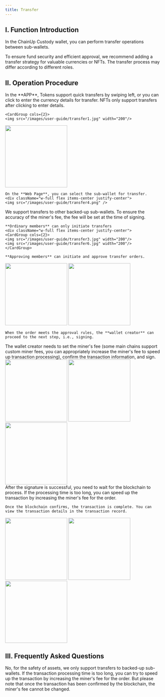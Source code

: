 ```yaml
---
title: Transfer
---
```


## I. Function Introduction

In the ChainUp Custody wallet, you can perform transfer operations between sub-wallets.

To ensure fund security and efficient approval, we recommend adding a transfer strategy for valuable currencies or NFTs. The transfer process may differ according to different roles.

## II. Operation Procedure

<Steps>
<Step title="Enter the Transfer Page">
    In the **APP**, Tokens support quick transfers by swiping left, or you can click to enter the currency details for transfer. NFTs only support transfers after clicking to enter details.
<div className="w-full flex items-center justify-center">

    <CardGroup cols={2}>
    <img src="/images/user-guide/transfer1.jpg" width="200"/>
   <img src="/images/user-guide/transfer2.jpg" width="200"/>
    </CardGroup>
</div>



    On the **Web Page**, you can select the sub-wallet for transfer.
    <div className="w-full flex items-center justify-center">
    <img src="/images/user-guide/transfer4.png" />
</div>

</Step>
<Step title="Fill in and Confirm Transfer Information">
    We support transfers to other backed-up sub-wallets. To ensure the accuracy of the miner's fee, the fee will be set at the time of signing.
    
    **Ordinary members** can only initiate transfers
    <div className="w-full flex items-center justify-center">
    <CardGroup cols={2}>
    <img src="/images/user-guide/transfer3.jpg" width="200"/>
    <img src="/images/user-guide/transfer6.jpg" width="200"/>
    </CardGroup>
</div>
    
    **Approving members** can initiate and approve transfer orders.
 <div className="w-full flex items-center justify-center">
    <CardGroup cols={2}>
    <img src="/images/user-guide/transfer5.png" width="200"/>
 <img src="/images/user-guide/transfer8.png" width="200"/>
    </CardGroup>
</div>

    When the order meets the approval rules, the **wallet creator** can proceed to the next step, i.e., signing.
</Step>


<Step title="Wallet Creator Confirms and Signs">
    The wallet creator needs to set the miner's fee (some main chains support custom miner fees, you can appropriately increase the miner's fee to speed up transaction processing), confirm the transaction information, and sign.

<div className="w-full flex items-center justify-center">
    <CardGroup cols={3}>
    <img src="/images/user-guide/transfer9.jpg" width="200"/>
    <img src="/images/user-guide/transfer10.jpg" width="200"/>
 <img src="/images/user-guide/transfer11.jpg" width="200"/>
    </CardGroup>
</div>

</Step>
<Step title="Wait for Signature and Transaction Confirmation">
    After the signature is successful, you need to wait for the blockchain to process. If the processing time is too long, you can speed up the transaction by increasing the miner's fee for the order.
    
    Once the blockchain confirms, the transaction is complete. You can view the transaction details in the transaction record.

 <div className="w-full flex items-center justify-center">
    <CardGroup cols={3}>
    <img src="/images/user-guide/his1.png" width="200"/>
    <img src="/images/user-guide/his2.png" width="200"/>
     <img src="/images/user-guide/his3.png" width="200"/>
    </CardGroup>
</div>

</Step>
</Steps>

## III. Frequently Asked Questions

<Accordion title="Can I transfer to an unbacked sub-wallet?">
No, for the safety of assets, we only support transfers to backed-up sub-wallets.
</Accordion>
<Accordion title="If the miner's fee I set is insufficient, can I increase it during the transaction?">
If the transaction processing time is too long, you can try to speed up the transaction by increasing the miner's fee for the order. But please note that once the transaction has been confirmed by the blockchain, the miner's fee cannot be changed.
</Accordion>
